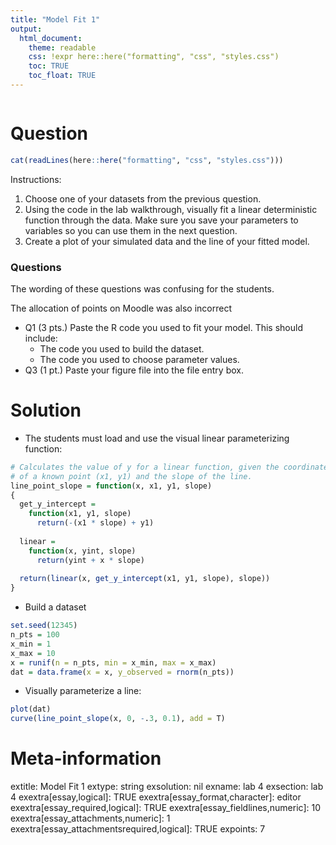 ```yaml
---
title: "Model Fit 1"
output:  
  html_document:
    theme: readable
    css: !expr here::here("formatting", "css", "styles.css")
    toc: TRUE
    toc_float: TRUE
---
```



```r
```


Question
========

```r
cat(readLines(here::here("formatting", "css", "styles.css")))
```

<div class="instructionsborder">

Instructions:

1. Choose one of your datasets from the previous question.
2. Using the code in the lab walkthrough, visually fit a linear deterministic function through the data.  Make sure you save your parameters to variables so you can use them in the next question.
3. Create a plot of your simulated data and the line of your fitted model.


</div>



<div class="questionborder">

### Questions

The wording of these questions was confusing for the students.

The allocation of points on Moodle was also incorrect

- Q1 (3 pts.) Paste the R code you used to fit your model.  This should include:
  - The code you used to build the dataset.
  - The code you used to choose parameter values.
- Q3 (1 pt.) Paste your figure file into the file entry box.
</div>


Solution
========

- The students must load and use the visual linear parameterizing function:
```r
# Calculates the value of y for a linear function, given the coordinates
# of a known point (x1, y1) and the slope of the line.
line_point_slope = function(x, x1, y1, slope)
{
  get_y_intercept = 
    function(x1, y1, slope) 
      return(-(x1 * slope) + y1)
  
  linear = 
    function(x, yint, slope) 
      return(yint + x * slope)
  
  return(linear(x, get_y_intercept(x1, y1, slope), slope))
}
```



- Build a dataset
```r
set.seed(12345)
n_pts = 100
x_min = 1
x_max = 10
x = runif(n = n_pts, min = x_min, max = x_max)
dat = data.frame(x = x, y_observed = rnorm(n_pts))
```

- Visually parameterize a line:
```r
plot(dat)
curve(line_point_slope(x, 0, -.3, 0.1), add = T)
```




Meta-information
================
extitle: Model Fit 1
extype: string
exsolution: nil
exname: lab 4
exsection: lab 4
exextra[essay,logical]: TRUE
exextra[essay_format,character]: editor
exextra[essay_required,logical]: TRUE
exextra[essay_fieldlines,numeric]: 10
exextra[essay_attachments,numeric]: 1
exextra[essay_attachmentsrequired,logical]: TRUE
expoints: 7

